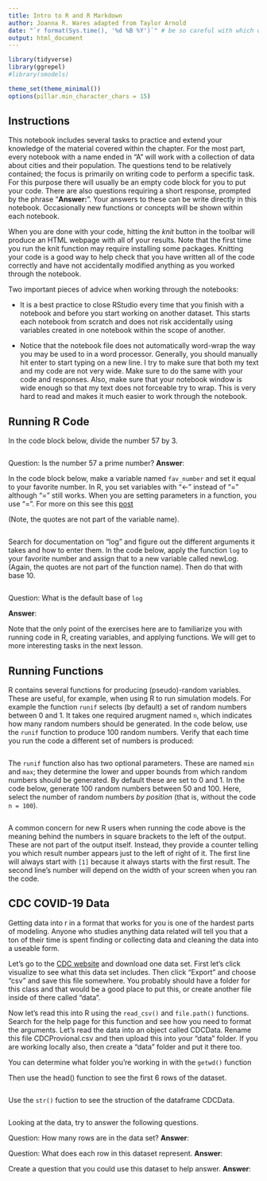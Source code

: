 ---
title: Intro to R and R Markdown
author: Joanna R. Wares adapted from Taylor Arnold
date: "`r format(Sys.time(), '%d %B %Y')`" # be so careful with which quotes you are using
output: html_document
---

```{r, include=FALSE}
library(tidyverse)
library(ggrepel)
#library(smodels)

theme_set(theme_minimal())
options(pillar.min_character_chars = 15)
```

## Instructions

This notebook includes several tasks to practice and extend your knowledge of
the material covered within the chapter. For the most part, every notebook with
a name ended in "A" will work with a collection of data about cities and their
population. The questions tend to be relatively contained; the focus is
primarily on writing code to perform a specific task. For this purpose there
will usually be an empty code block for you to put your code. There are also
questions requiring a short response, prompted by the phrase "**Answer:**".
Your answers to these can be write directly in this notebook. Occasionally
new functions or concepts will be shown within each notebook.

When you are done with your code, hitting the *knit* button in the toolbar will
produce an HTML webpage with all of your results. Note that the first time you
run the knit function may require installing some packages. Knitting your code
is a good way to help check that you have written all of the code correctly and
have not accidentally modified anything as you worked through the notebook.

Two important pieces of advice when working through the notebooks:

- It is a best practice to close RStudio every time that you finish with a
notebook and before you start working on another dataset. This starts each
notebook from scratch and does not risk accidentally using variables created in
one notebook within the scope of another.

- Notice that the notebook file does not automatically word-wrap the way you
may be used to in a word processor. Generally, you should manually hit enter to
start typing on a new line. I try to make sure that both my text and my code are
not very wide. Make sure to do the same with your code and responses. Also, make
sure that your notebook window is wide enough so that my text does not forceable
try to wrap. This is very hard to read and makes it much easier to work through
the notebook.

## Running R Code

In the code block below, divide the number 57 by 3.

```{r}
```

Question: Is the number 57 a prime number? **Answer**:

In the code block below, make a variable named `fav_number` and set it equal to
your favorite number. In R, you set variables with "<-" instead of "=" although "=" still works. When you are setting parameters in a function, you use "=". For more on this see this [post](vhttps://stackoverflow.com/questions/1741820/what-are-the-differences-between-and-assignment-operators-in-r)

(Note, the quotes are not part of the variable name).

```{r}

```

Search for documentation on "log" and figure out the different arguments it takes 
and how to enter them.
In the code below, apply the function `log` to your favorite number and assign that to a new 
variable called newLog. (Again, the
quotes are not part of the function name). Then do that with base 10.

```{r}

```

Question: What is the default base of `log`

**Answer**:


Note that the only point of the exercises here are to familiarize you with running
code in R, creating variables, and applying functions. We will get to more
interesting  tasks in the next lesson.

## Running Functions

R contains several functions for producing (pseudo)-random variables. These are
useful, for example, when using R to run simulation models. For example the
function `runif` selects (by default) a set of random numbers between 0 and 1.
It takes one required arugment named `n`, which indicates how many random numbers
should be generated. In the code below, use the `runif` function to produce 100
random numbers. Verify that each time you run the code a different set of
numbers is produced:

```{r}

```

The `runif` function also has two optional parameters. These are named `min` and
`max`; they determine the lower and upper bounds from which random numbers should
be generated. By default these are set to 0 and 1. In the code below, generate 100
random numbers between 50 and 100. Here, select the number of random numbers
*by position* (that is, without the code `n = 100`).

```{r}

```

A common concern for new R users when running the code above is the meaning behind
the numbers in square brackets to the left of the output. These are not part of the
output itself. Instead, they provide a counter telling you which result number appears
just to the left of right of it. The first line will always start with `[1]` because
it always starts with the first result. The second line's number will depend on the
width of your screen when you ran the code.

## CDC COVID-19 Data

Getting data into r in a format that works for you is one of the hardest parts of modeling. Anyone who studies anything data related will tell you that a ton of their time is spent finding or collecting data and cleaning the data into a useable form.

Let's go to the [CDC website](https://data.cdc.gov/NCHS/Provisional-COVID-19-Death-Counts-by-Sex-Age-and-S/9bhg-hcku/data) and download one data set. First let's click visualize to see what this data set includes. Then click "Export" and choose "csv" and save this file somewhere. You probably should have a folder for this class and that would be a good place to put this, or create another file inside of there called "data".

Now let's read this into R using the `read_csv()` and `file.path()` functions. Search for the help page for this function and see how you need to format the arguments. Let's read the data into an object called CDCData. Rename this file CDCProvional.csv and then upload this into your "data" folder. If you are working locally also, then create a "data" folder and put it there too.

You can determine what folder you're working in with the `getwd()` function

Then use the head() function to see the first 6 rows of the dataset.
```{r, message=FALSE}
```

Use the `str()` fuction to see the struction of the dataframe CDCData.

```{r, message=FALSE}
```

Looking at the data, try to answer the following questions.

Question: How many rows are in the data set? **Answer**:

Question: What does each row in this dataset represent. **Answer**:

Create a question that you could use this dataset to help answer. **Answer**:



